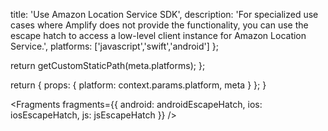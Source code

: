                   
  title: 'Use Amazon Location Service SDK',
  description: 'For specialized use cases where Amplify does not provide the functionality, you can use the escape hatch to access a low-level client instance for Amazon Location Service.',
  platforms: ['javascript','swift','android']
};

  return getCustomStaticPath(meta.platforms);
};

  return {
    props: {
      platform: context.params.platform,
      meta
    }
  };
}
          



<Fragments
  fragments={{
    android: androidEscapeHatch,
    ios: iosEscapeHatch,
    js: jsEscapeHatch
  }}
/>
